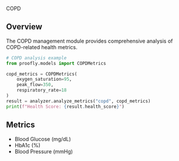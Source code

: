 COPD

## Overview
The COPD management module provides comprehensive analysis of COPD-related health metrics.

```python py filename="copd.py" {4-8} copy
# COPD analysis example
from proofly.models import COPDMetrics

copd_metrics = COPDMetrics(
    oxygen_saturation=95,
    peak_flow=350,
    respiratory_rate=18
)
result = analyzer.analyze_metrics("copd", copd_metrics)
print(f"Health Score: {result.health_score}")
```

## Metrics
- Blood Glucose (mg/dL)
- HbA1c (%)
- Blood Pressure (mmHg)
